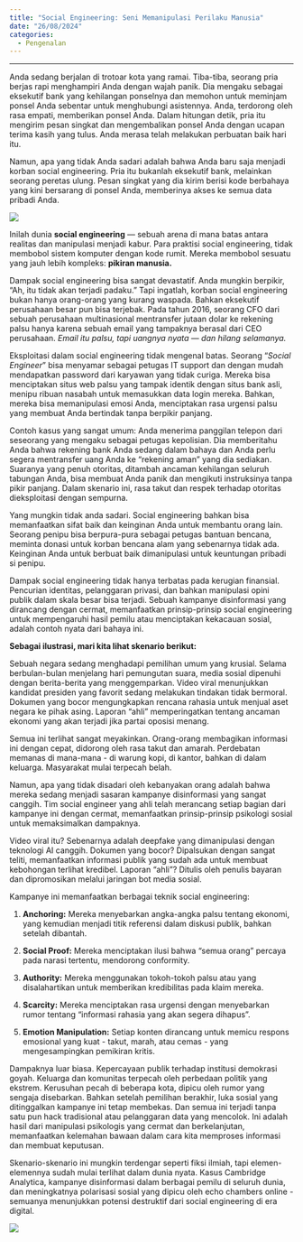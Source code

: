 ```yaml
---
title: "Social Engineering: Seni Memanipulasi Perilaku Manusia"
date: "26/08/2024"
categories:
  - Pengenalan
---
```


------------------------------------------------------------------------

Anda sedang berjalan di trotoar kota yang ramai. Tiba-tiba, seorang pria berjas rapi menghampiri Anda dengan wajah panik. Dia mengaku sebagai eksekutif bank yang kehilangan ponselnya dan memohon untuk meminjam ponsel Anda sebentar untuk menghubungi asistennya. Anda, terdorong oleh rasa empati, memberikan ponsel Anda. Dalam hitungan detik, pria itu mengirim pesan singkat dan mengembalikan ponsel Anda dengan ucapan terima kasih yang tulus. Anda merasa telah melakukan perbuatan baik hari itu.

Namun, apa yang tidak Anda sadari adalah bahwa Anda baru saja menjadi korban social engineering. Pria itu bukanlah eksekutif bank, melainkan seorang peretas ulung. Pesan singkat yang dia kirim berisi kode berbahaya yang kini bersarang di ponsel Anda, memberinya akses ke semua data pribadi Anda.

![](images/clipboard-2272977569.png)

Inilah dunia **social engineering** — sebuah arena di mana batas antara realitas dan manipulasi menjadi kabur. Para praktisi social engineering, tidak membobol sistem komputer dengan kode rumit. Mereka membobol sesuatu yang jauh lebih kompleks: **pikiran manusia.**

Dampak social engineering bisa sangat devastatif. Anda mungkin berpikir, "Ah, itu tidak akan terjadi padaku." Tapi ingatlah, korban social engineering bukan hanya orang-orang yang kurang waspada. Bahkan eksekutif perusahaan besar pun bisa terjebak. Pada tahun 2016, seorang CFO dari sebuah perusahaan multinasional mentransfer jutaan dolar ke rekening palsu hanya karena sebuah email yang tampaknya berasal dari CEO perusahaan. *Email itu palsu, tapi uangnya nyata — dan hilang selamanya.*

Eksploitasi dalam social engineering tidak mengenal batas. Seorang "*Social Engineer*" bisa menyamar sebagai petugas IT support dan dengan mudah mendapatkan password dari karyawan yang tidak curiga. Mereka bisa menciptakan situs web palsu yang tampak identik dengan situs bank asli, menipu ribuan nasabah untuk memasukkan data login mereka. Bahkan, mereka bisa memanipulasi emosi Anda, menciptakan rasa urgensi palsu yang membuat Anda bertindak tanpa berpikir panjang.

Contoh kasus yang sangat umum: Anda menerima panggilan telepon dari seseorang yang mengaku sebagai petugas kepolisian. Dia memberitahu Anda bahwa rekening bank Anda sedang dalam bahaya dan Anda perlu segera mentransfer uang Anda ke "rekening aman" yang dia sediakan. Suaranya yang penuh otoritas, ditambah ancaman kehilangan seluruh tabungan Anda, bisa membuat Anda panik dan mengikuti instruksinya tanpa pikir panjang. Dalam skenario ini, rasa takut dan respek terhadap otoritas dieksploitasi dengan sempurna.

Yang mungkin tidak anda sadari. Social engineering bahkan bisa memanfaatkan sifat baik dan keinginan Anda untuk membantu orang lain. Seorang penipu bisa berpura-pura sebagai petugas bantuan bencana, meminta donasi untuk korban bencana alam yang sebenarnya tidak ada. Keinginan Anda untuk berbuat baik dimanipulasi untuk keuntungan pribadi si penipu.

Dampak social engineering tidak hanya terbatas pada kerugian finansial. Pencurian identitas, pelanggaran privasi, dan bahkan manipulasi opini publik dalam skala besar bisa terjadi. Sebuah kampanye disinformasi yang dirancang dengan cermat, memanfaatkan prinsip-prinsip social engineering untuk mempengaruhi hasil pemilu atau menciptakan kekacauan sosial, adalah contoh nyata dari bahaya ini.

**Sebagai ilustrasi, mari kita lihat skenario berikut:**

Sebuah negara sedang menghadapi pemilihan umum yang krusial. Selama berbulan-bulan menjelang hari pemungutan suara, media sosial dipenuhi dengan berita-berita yang menggemparkan. Video viral menunjukkan kandidat presiden yang favorit sedang melakukan tindakan tidak bermoral. Dokumen yang bocor mengungkapkan rencana rahasia untuk menjual aset negara ke pihak asing. Laporan "ahli" memperingatkan tentang ancaman ekonomi yang akan terjadi jika partai oposisi menang.

Semua ini terlihat sangat meyakinkan. Orang-orang membagikan informasi ini dengan cepat, didorong oleh rasa takut dan amarah. Perdebatan memanas di mana-mana - di warung kopi, di kantor, bahkan di dalam keluarga. Masyarakat mulai terpecah belah.

Namun, apa yang tidak disadari oleh kebanyakan orang adalah bahwa mereka sedang menjadi sasaran kampanye disinformasi yang sangat canggih. Tim social engineer yang ahli telah merancang setiap bagian dari kampanye ini dengan cermat, memanfaatkan prinsip-prinsip psikologi sosial untuk memaksimalkan dampaknya.

Video viral itu? Sebenarnya adalah deepfake yang dimanipulasi dengan teknologi AI canggih. Dokumen yang bocor? Dipalsukan dengan sangat teliti, memanfaatkan informasi publik yang sudah ada untuk membuat kebohongan terlihat kredibel. Laporan "ahli"? Ditulis oleh penulis bayaran dan dipromosikan melalui jaringan bot media sosial.

Kampanye ini memanfaatkan berbagai teknik social engineering:

1.  **Anchoring:** Mereka menyebarkan angka-angka palsu tentang ekonomi, yang kemudian menjadi titik referensi dalam diskusi publik, bahkan setelah dibantah.

2.  **Social Proof:** Mereka menciptakan ilusi bahwa "semua orang" percaya pada narasi tertentu, mendorong conformity.

3.  **Authority:** Mereka menggunakan tokoh-tokoh palsu atau yang disalahartikan untuk memberikan kredibilitas pada klaim mereka.

4.  **Scarcity:** Mereka menciptakan rasa urgensi dengan menyebarkan rumor tentang "informasi rahasia yang akan segera dihapus".

5.  **Emotion Manipulation:** Setiap konten dirancang untuk memicu respons emosional yang kuat - takut, marah, atau cemas - yang mengesampingkan pemikiran kritis.

Dampaknya luar biasa. Kepercayaan publik terhadap institusi demokrasi goyah. Keluarga dan komunitas terpecah oleh perbedaan politik yang ekstrem. Kerusuhan pecah di beberapa kota, dipicu oleh rumor yang sengaja disebarkan. Bahkan setelah pemilihan berakhir, luka sosial yang ditinggalkan kampanye ini tetap membekas. Dan semua ini terjadi tanpa satu pun hack tradisional atau pelanggaran data yang mencolok. Ini adalah hasil dari manipulasi psikologis yang cermat dan berkelanjutan, memanfaatkan kelemahan bawaan dalam cara kita memproses informasi dan membuat keputusan.

Skenario-skenario ini mungkin terdengar seperti fiksi ilmiah, tapi elemen-elemennya sudah mulai terlihat dalam dunia nyata. Kasus Cambridge Analytica, kampanye disinformasi dalam berbagai pemilu di seluruh dunia, dan meningkatnya polarisasi sosial yang dipicu oleh echo chambers online - semuanya menunjukkan potensi destruktif dari social engineering di era digital.

![](images/clipboard-2390510423.png)
